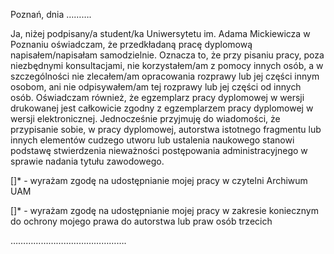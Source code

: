 \newpage
\setlength\parindent{24pt}

\hfill Poznań, dnia ..........

\begin{center}
\large{\textbf{OŚWIADCZENIE}}
\end{center}

\indent Ja, niżej podpisany/a  student/ka Uniwersytetu im. Adama Mickiewicza w Poznaniu oświadczam, że przedkładaną pracę dyplomową napisałem/napisałam samodzielnie. Oznacza to, że przy pisaniu pracy, poza niezbędnymi konsultacjami, nie korzystałem/am z pomocy innych osób, a w szczególności nie zlecałem/am opracowania rozprawy lub jej części innym osobom, ani nie odpisywałem/am tej rozprawy lub jej części od innych osób. \newline
\indent Oświadczam również, że egzemplarz pracy dyplomowej w wersji drukowanej jest całkowicie zgodny z egzemplarzem pracy dyplomowej w wersji elektronicznej. \newline
\indent Jednocześnie przyjmuję do wiadomości, że przypisanie sobie, w pracy dyplomowej, autorstwa istotnego fragmentu lub innych elementów cudzego utworu lub ustalenia naukowego stanowi podstawę stwierdzenia nieważności postępowania administracyjnego w sprawie nadania tytułu zawodowego.

[\hspace{0.6cm}]* - wyrażam zgodę na udostępnianie mojej pracy w czytelni Archiwum UAM

[\hspace{0.6cm}]* - wyrażam zgodę na udostępnianie mojej pracy w zakresie koniecznym do ochrony mojego prawa do autorstwa lub praw osób trzecich

\vspace{5mm}

\begin{footnotesize}
*Należy wpisać TAK w przypadku wyrażenia zgody na udostępnianie pracy w czytelni Archiwum UAM, NIE w przypadku braku zgody. Niewypełnienie pola oznacza brak zgody na udostępnianie pracy.
\end{footnotesize}

\vspace{20mm}


\hfill.............................................. \newline
\null\hfill\begin{scriptsize}(czytelny podpis studenta)\end{scriptsize}


\newpage


